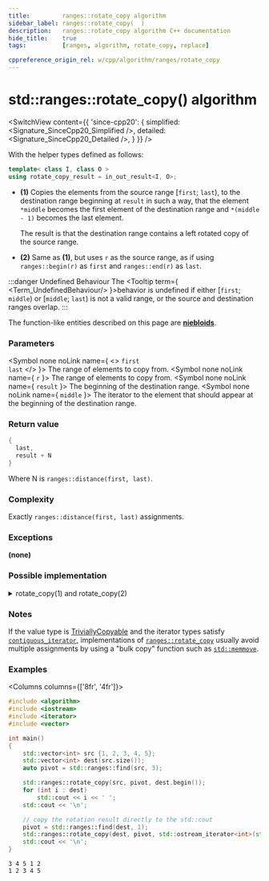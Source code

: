 ```yaml
---
title:         ranges::rotate_copy algorithm
sidebar_label: ranges::rotate_copy(  )
description:   ranges::rotate_copy algorithm C++ documentation
hide_title:    true
tags:          [ranges, algorithm, rotate_copy, replace]

cppreference_origin_rel: w/cpp/algorithm/ranges/rotate_copy
---
```



<!-- Terms -->

<!----------------- Codes ---------------------->


# std::ranges::rotate_copy() algorithm

<SwitchView content={{
	'since-cpp20': {
		simplified:	<Signature_SinceCpp20_Simplified />,
		detailed:	<Signature_SinceCpp20_Detailed />,
	}
}} />

With the helper types defined as follows:
```cpp
template< class I, class O >
using rotate_copy_result = in_out_result<I, O>;
```

- **(1)** Copies the elements from the source range [`first`; `last`), to the destination range beginning at `result` in such a way, that the element `*middle` becomes the first element of the destination range and `*(middle - 1)` becomes the last element.

  The result is that the destination range contains a left rotated copy of the source range.

- **(2)** Same as **(1)**, but uses `r` as the source range, as if using `ranges::begin(r)` as `first` and `ranges::end(r)` as `last`.

:::danger Undefined Behaviour
 The <Tooltip term={ <Term_UndefinedBehaviour/> }>behavior is undefined</Tooltip> if either [`first`; `middle`) or [`middle`; `last`) is not a valid range, or the source and destination ranges overlap.
:::

The function-like entities described on this page are [**niebloids**](#).

### Parameters

<SymbolTable>

  <Symbol none noLink name={ <> <code>first</code> <br/> <code>last</code> </> }>
    The range of elements to copy from.
  </Symbol>
  <Symbol none noLink name={ <code>r</code> }>
    The range of elements to copy from.
  </Symbol>
  <Symbol none noLink name={ <code>result</code> }>
    The beginning of the destination range.
  </Symbol>
  <Symbol none noLink name={ <code>middle</code> }>
    The iterator to the element that should appear at the beginning of the destination range.
  </Symbol>

</SymbolTable>

### Return value

```cpp
{
  last,
  result + N
}
```
Where N is `ranges::distance(first, last)`.

### Complexity

Exactly `ranges::distance(first, last)` assignments.

### Exceptions

**(none)**

### Possible implementation

<details>
<summary>rotate_copy(1) and rotate_copy(2)</summary>

```cpp
struct rotate_copy_fn
{
    template<std::forward_iterator I, std::sentinel_for<I> S, std::weakly_incrementable O>
    requires std::indirectly_copyable<I, O>
    constexpr ranges::rotate_copy_result<I, O>
        operator()(I first, I middle, S last, O result) const
    {
        auto c1 {ranges::copy(middle, std::move(last), std::move(result))};
        auto c2 {ranges::copy(std::move(first), std::move(middle), std::move(c1.out))};
        return {std::move(c1.in), std::move(c2.out)};
    }

    template<ranges::forward_range R, std::weakly_incrementable O>
    requires std::indirectly_copyable<ranges::iterator_t<R>, O>
    constexpr ranges::rotate_copy_result<ranges::borrowed_iterator_t<R>, O>
        operator()(R&& r, ranges::iterator_t<R> middle, O result) const
    {
        return (*this)(ranges::begin(r), std::move(middle),
                       ranges::end(r), std::move(result));
    }
};

inline constexpr rotate_copy_fn rotate_copy {};
```

</details>

### Notes

If the value type is [TriviallyCopyable](/docs/named_req/TriviallyCopyable) and the iterator types satisfy [`contiguous_iterator`](#), implementations of [`ranges::rotate_copy`](#) usually avoid multiple assignments by using a "bulk copy" function such as [`std::memmove`](#).

### Examples

<Columns columns={['8fr', '4fr']}>
<div>

```cpp title='Main.cpp' showLineNumbers
#include <algorithm>
#include <iostream>
#include <iterator>
#include <vector>

int main()
{
    std::vector<int> src {1, 2, 3, 4, 5};
    std::vector<int> dest(src.size());
    auto pivot = std::ranges::find(src, 3);

    std::ranges::rotate_copy(src, pivot, dest.begin());
    for (int i : dest)
        std::cout << i << ' ';
    std::cout << '\n';

    // copy the rotation result directly to the std::cout
    pivot = std::ranges::find(dest, 1);
    std::ranges::rotate_copy(dest, pivot, std::ostream_iterator<int>(std::cout, " "));
    std::cout << '\n';
}
```

</div>
<div>

```plaintext title="Output"
3 4 5 1 2
1 2 3 4 5
```

</div>
</Columns>
